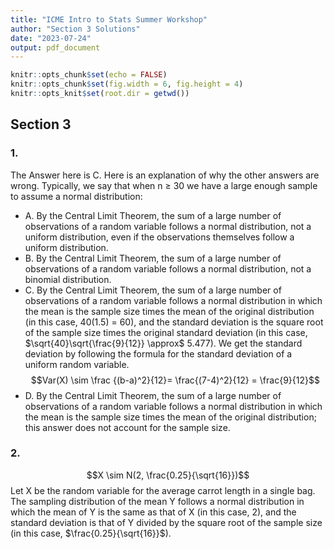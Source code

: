 ```yaml
---
title: "ICME Intro to Stats Summer Workshop"
author: "Section 3 Solutions"
date: "2023-07-24"
output: pdf_document
---
```


```r
knitr::opts_chunk$set(echo = FALSE)
knitr::opts_chunk$set(fig.width = 6, fig.height = 4)
knitr::opts_knit$set(root.dir = getwd())
```

## Section 3 

### 1. 

The Answer here is C. Here is an explanation of why the other answers are wrong. Typically, we say that when n $\geq$ 30 we have a large enough sample to assume a normal distribution: 

- A. By the Central Limit Theorem, the sum of a large number of observations of a random variable follows a normal distribution, not a uniform distribution, even if the observations themselves follow a uniform distribution.  
- B. By the Central Limit Theorem, the sum of a large number of observations of a random variable follows a normal distribution, not a binomial distribution.  
- C. By the Central Limit Theorem, the sum of a large number of observations of a random variable follows a normal distribution in which the mean is the sample size times the mean of the original distribution (in this case, 40(1.5) = 60), and the standard deviation is the square root of the sample size times the original standard deviation (in this case, $\sqrt{40}\sqrt{\frac{9}{12}} \approx$ 5.477). We get the standard deviation by following the formula for the standard deviation of a uniform random variable.   
$$Var(X) \sim \frac {(b-a)^2}{12}= \frac{(7-4)^2}{12} = \frac{9}{12}$$
- D. By the Central Limit Theorem, the sum of a large number of observations of a random variable follows a normal distribution in which the mean is the sample size times the mean of the original distribution; this answer does not account for the sample size.


### 2. 
$$X \sim N(2, \frac{0.25}{\sqrt{16}})$$
Let X be the random variable for the average carrot length in a single bag. The sampling distribution of the mean Y follows a normal distribution in which the mean of Y is the same as that of X (in this case, 2), and the standard deviation is that of Y divided by the square root of the sample size (in this case, $\frac{0.25}{\sqrt{16}}$).

